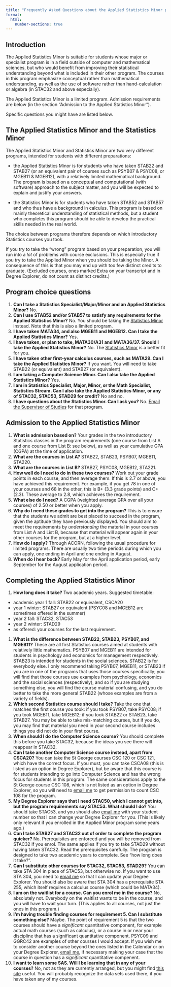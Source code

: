 ```yaml
---
title: "Frequently Asked Questions about the Applied Statistics Minor program"
format:
  html:
    number-sections: true
---
```


## Introduction

The Applied Statistics Minor is suitable for students whose major or specialist program is in a field outside of computer and mathematical sciences, but who would benefit from improving their statistical understanding beyond what is included in their other program. The courses in this program emphasize conceptual rather than mathematical understanding, as well as the use of software rather than hand-calculation or algebra (in STAC32 and above especially).

The Applied Statistics Minor is a limited program. Admission requirements are below (in the section "Admission to the Applied Statistics Minor").

Specific questions you might have are listed below.

## The Applied Statistics Minor and the Statistics Minor

The Applied Statistics Minor and Statistics Minor are two very different programs, intended for students with different preparations:

- the Applied Statistics Minor is for students who have taken STAB22 and STAB27 (or an equivalent pair of courses such as PSYB07 & PSYC08, or MGEB11 & MGEB12), with a relatively limited mathematical background. The program is based on a conceptual and computational (with software) approach to the subject matter, and you will be expected to explain and justify your answers.

- the Statistics Minor is for students who have taken STAB52 and STAB57 and who thus have a background in calculus. This program is based on mainly theoretical understanding of statistical methods, but a student who completes this program should be able to develop the practical skills needed in the real world.

The choice between programs therefore depends on which introductory Statistics courses you took. 

If you try to take the "wrong" program based on your preparation, you will run into a *lot* of problems with course exclusions. This is especially true if you try to take the Applied Minor when you should be taking the Minor. A consequence of this is that you may end up with too few distinct credits to graduate. (Excluded courses, ones marked Extra on your transcript and in Degree Explorer, do not count as distinct credits.)

## Program choice questions

1. **Can I take a Statistics Specialist/Major/Minor and an Applied Statistics Minor?** No.
1. **Can I use STAB52 and/or STAB57 to satisfy any requirements for the Applied Statistics Minor?** No. You should be taking the [Statistics Minor](https://utsc.calendar.utoronto.ca/minor-program-statistics-science) instead. Note that this is also a limited program.
1. **I have taken MATA34, and also MGEB11 and MGEB12. Can I take the Applied Statistics Minor?** Yes.
1. **I have taken, or plan to take, MATA30/A31 and MATA36/37. Should I take the Applied Statistics Minor?** No. The [Statistics Minor](https://utsc.calendar.utoronto.ca/minor-program-statistics-science) is a better fit for you. 
1. **I have taken other first-year calculus courses, such as MATA29. Can I take the Applied Statistics Minor?** If you want. You will need to take STAB22 (or equivalent) and STAB27 (or equivalent).
1. **I am taking a Computer Science Minor. Can I also take the Applied Statistics Minor?** Yes.
1. **I am in Statistics Specialist, Major, Minor, or the Math Specialist, Statistics Stream. Can I also take the Applied Statistics Minor, or any of STAC32, STAC53, STAD29 for credit?** No and no.
1. **I have questions about the Statistics Minor. Can I ask you?** No. <a href="mailto:mahinda.samarakoon@utoronto.ca">Email the Supervisor of Studies</a> for that program.


## Admission to the Applied Statistics Minor

1. **What is admission based on?** Your grades in the two introductory Statistics classes in the program requirements (one course from List A and one course from List B: see below), as well as your cumulative GPA (CGPA) at the time of application.
1. **What are the courses in List A?** STAB22, STAB23, PSYB07, MGEB11, STA220.
1. **What are the courses in List B?** STAB27, PSYC08, MGEB12, STA221.
1. **How well do I need to do in these two courses?** Work out your grade points in each course, and then average them. If this is 2.7 or above, you have achieved this requirement. For example, if you get 78 in one of your courses and 68 in the other, this is B+ (3.3 grade points) and C+ (2.3). These average to 2.8, which achieves the requirement.
1. **What else do I need?** A CGPA (weighted average GPA over all your courses) of 2.50 or better when you apply.
1. **Why do I need these grades to get into the program?** This is to ensure that the students we admit are best placed to succeed in the program, given the aptitude they have previously displayed. You should aim to meet the requirements by *understanding* the material in your courses from List A and List B, because that material will appear again in your other courses for the program, but at a higher level.
1. **How do I apply?** Through ACORN, following the usual procedure for limited programs. There are usually two time periods during which you can apply, one ending in April and one ending in August.
1. **When do I hear back?** Early May for the April application period, early September for the August application period.

## Completing the Applied Statistics Minor


1. **How long does it take?** Two academic years. Suggested timetable: 
  - academic year 1 fall: STAB22 or equivalent, CSCA20
  - year 1 winter: STAB27 or equivalent (PSYC08 and MGEB12 are sometimes offered in the summer)
  - year 2 fall: STAC32, STAC53
  - year 2 winter: STAD29
  - as offered: your courses for the last requirement.
1. **What is the difference between STAB22, STAB23, PSYB07, and MGEB11?** These are all first Statistics courses aimed at students with relatively little mathematics. PSYB07 and MGEB11 are intended for students in psychology and economics for management respectively. STAB23 is intended for students in the social sciences. STAB22 is for everybody else. I only recommend taking PSYB07, MGEB11, or STAB23 if you are in one of the programs that uses those courses specifically; you will find that those courses use examples from psychology, economics and the social sciences (respectively), and so if you are studying something else, you will find the course material confusing, and you do better to take the more general STAB22 (whose examples are from a variety of fields).
1. **Which second Statistics course should I take?** Take the one that matches the first course you took: if you took PSYB07, take PSYC08; if you took MGEB11, take MGEB12; if you took STAB22 or STAB23, take STAB27. You may be able to take mis-matching courses, but if you do, you may find that material you need in your second course includes things you did not do in your first course.
1. **When should I do the Computer Science course?** You should complete this before you take STAC32, because the ideas you see there will reappear in STAC32.
1. **Can I take another Computer Science course instead, apart from CSCA20?** You can take the St George courses CSC 120 or CSC 121, which have the correct focus. If you must, you can take CSCA08 (this is listed as an option in Degree Explorer), but be aware that this course is for students intending to go into Computer Science and has the wrong focus for students in this program. The same considerations apply to the St George course CSC 108, which is not listed as an option in Degree Explorer, so you will need to <a href="mailto:ken.butler@utoronto.ca">email me</a> to get permission to count CSC 108 for the program.
1. **My Degree Explorer says that I need STAC50, which I cannot get into, but the program requirements say STAC53. What should I do?** You should take STAC53, and you should also <a href="mailto:ken.butler@utoronto.ca">email me</a> with your student number so that I can change your Degree Explorer for you. (This is likely only relevant if you enrolled in the Applied Minor program some years ago.)
1. **Can I take STAB27 and STAC32 out of order to complete the program quicker?** No. Prerequisites are enforced and you will be removed from STAC32 if you enrol. The same applies if you try to take STAD29 without having taken STAC32. Read the prerequisites carefully. The program is designed to take two academic years to complete. See "how long does it take?".
1. **Can I substitute other courses for STAC32, STAC53, STAD29?** You can take STA 304 in place of STAC53, but otherwise no. If you want to use STA 304, you need to <a href="mailto:ken.butler@utoronto.ca">email me</a> so that I can update your Degree Explorer. You should also be aware that STA 304 has a prerequisite STA 255, which itself requires a calculus course (which could be MATA34). 
1. **I am on the waitlist for a course. Can you enrol me in the course?** No, absolutely not. Everybody on the waitlist wants to be in the course, and you will have to wait your turn. (This applies to all courses, not just the ones in this program.)
1. **I'm having trouble finding courses for requirement 5. Can I substitute something else?** Maybe. The point of requirement 5 is that the two courses should have a *significant* quantitative component, for example actual math courses (such as calculus), or a course in or near your discipline that has a significant quantitative component. PSYC09 and GGRC42 are examples of other courses I would accept. If you wish me to consider another course beyond the ones listed in the Calendar or on your Degree Explorer, <a href="mailto:ken.butler@utoronto.ca">email me</a>, if necessary making your case that the course in question has a *significant* quantitative compenent.
1. **I want to learn some SAS. Will I be learning that in any of your courses?** No, not as they are currently arranged, but you might find [this site](http://ritsokiguess.site/SAS/) useful. You will probably recognize the data sets used there, if you have taken any of my courses.

